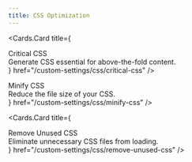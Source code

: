 ```yaml
---
title: CSS Optimization
---
```



<style jsx global>{`
  .cards-container{
    display: flex;
    flex-direction: column;
  }

  .card-body .card-title{
    font-size: 18px;
    line-height: 1.2;
    font-weight: 600;
  }

  .card-body .card-description{
    font-size: 14px;
    line-height: 1.2;
    font-weight: 400;
    margin-top: 10px;
  }
`}</style>

<Cards.Card
    title={
      <div className="card-body">
        <div className="card-title">
          Critical CSS
        </div>
        <div className="card-description">
        Generate CSS essential for above-the-fold content.
        </div>
      </div>
    }
    href="/custom-settings/css/critical-css"
  />


<Cards className="cards-container">
  <Cards.Card
    title={
      <div className="card-body">
        <div className="card-title">
          Minify CSS
        </div>
        <div className="card-description">
          Reduce the file size of your CSS.
        </div>
      </div>
    }
    href="/custom-settings/css/minify-css"
  />

  <Cards.Card
    title={
      <div className="card-body">
        <div className="card-title">
          Remove Unused CSS
        </div>
        <div className="card-description">
          Eliminate unnecessary CSS files from loading.
        </div>
      </div>
    }
    href="/custom-settings/css/remove-unused-css"
  />

</Cards>
